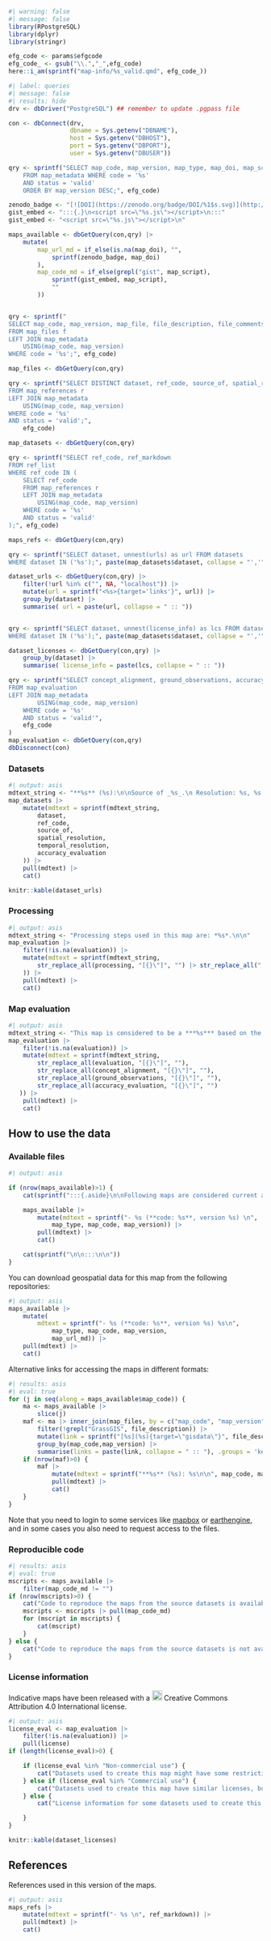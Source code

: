 ```r
#| warning: false
#| message: false
library(RPostgreSQL)
library(dplyr)
library(stringr)

efg_code <- params$efgcode
efg_code_ <- gsub("\\.","_",efg_code)
here::i_am(sprintf("map-info/%s_valid.qmd", efg_code_))

```



```r
#| label: queries
#| message: false
#| results: hide
drv <- dbDriver("PostgreSQL") ## remember to update .pgpass file

con <- dbConnect(drv, 
                 dbname = Sys.getenv("DBNAME"),
                 host = Sys.getenv("DBHOST"),
                 port = Sys.getenv("DBPORT"),
                 user = Sys.getenv("DBUSER"))

qry <- sprintf("SELECT map_code, map_version, map_type, map_doi, map_script
    FROM map_metadata WHERE code = '%s' 
    AND status = 'valid'
    ORDER BY map_version DESC;", efg_code)

zenodo_badge <- "[![DOI](https://zenodo.org/badge/DOI/%1$s.svg)](http://doi.org/%1$s){target='zenodo'}"
gist_embed <- ":::{.}\n<script src=\"%s.js\"></script>\n:::"
gist_embed <- "<script src=\"%s.js\"></script>\n"

maps_available <- dbGetQuery(con,qry) |>
    mutate(
        map_url_md = if_else(is.na(map_doi), "",
            sprintf(zenodo_badge, map_doi)
        ),
        map_code_md = if_else(grepl("gist", map_script),
            sprintf(gist_embed, map_script),
            ""
        ))


qry <- sprintf("
SELECT map_code, map_version, map_file, file_description, file_comments
FROM map_files f
LEFT JOIN map_metadata
    USING(map_code, map_version)
WHERE code = '%s';", efg_code)

map_files <- dbGetQuery(con,qry) 

qry <- sprintf("SELECT DISTINCT dataset, ref_code, source_of, spatial_resolution, accuracy_evaluation, temporal_resolution, rule_set 
FROM map_references r 
LEFT JOIN map_metadata
    USING(map_code, map_version)
WHERE code = '%s' 
AND status = 'valid';", 
    efg_code)

map_datasets <- dbGetQuery(con,qry) 

qry <- sprintf("SELECT ref_code, ref_markdown
FROM ref_list 
WHERE ref_code IN (
    SELECT ref_code 
    FROM map_references r 
    LEFT JOIN map_metadata
        USING(map_code, map_version)
    WHERE code = '%s' 
    AND status = 'valid'
);", efg_code)

maps_refs <- dbGetQuery(con,qry) 

qry <- sprintf("SELECT dataset, unnest(urls) as url FROM datasets
WHERE dataset IN ('%s');", paste(map_datasets$dataset, collapse = "','"))

dataset_urls <- dbGetQuery(con,qry) |>
    filter(!url %in% c("", NA, "localhost")) |>
    mutate(url = sprintf("<%s>{target='links'}", url)) |>
    group_by(dataset) |>
    summarise( url = paste(url, collapse = " :: "))


qry <- sprintf("SELECT dataset, unnest(license_info) as lcs FROM datasets
WHERE dataset IN ('%s');", paste(map_datasets$dataset, collapse = "','"))

dataset_licenses <- dbGetQuery(con,qry) |>
    group_by(dataset) |>
    summarise( license_info = paste(lcs, collapse = " :: "))

qry <- sprintf("SELECT concept_alignment, ground_observations, accuracy_evaluation, time_series, evaluation, processing, license
FROM map_evaluation
LEFT JOIN map_metadata
        USING(map_code, map_version)
    WHERE code = '%s' 
    AND status = 'valid'",
    efg_code
)
map_evaluation <- dbGetQuery(con,qry)
dbDisconnect(con)
```



### Datasets

```r
#| output: asis
mdtext_string <- "**%s** (%s):\n\nSource of _%s_.\n Resolution: %s, %s.\n Accuracy evaluation: %s.\n\n"
map_datasets |>
    mutate(mdtext = sprintf(mdtext_string,
        dataset,
        ref_code,
        source_of,
        spatial_resolution,
        temporal_resolution,
        accuracy_evaluation
    )) |>
    pull(mdtext) |>
    cat()

```

```r
knitr::kable(dataset_urls)
```

### Processing

```r
#| output: asis
mdtext_string <- "Processing steps used in this map are: *%s*.\n\n"
map_evaluation |>
    filter(!is.na(evaluation)) |>
    mutate(mdtext = sprintf(mdtext_string,
        str_replace_all(processing, "[{}\"]", "") |> str_replace_all(",", "* :: *")
    )) |>
    pull(mdtext) |>
    cat()
```

### Map evaluation


```r
#| output: asis
mdtext_string <- "This map is considered to be a ***%s*** based on the following characteristics:\n\nConcept alignment is *%s*.\n\nGround observations are _%s_.\n\n The accuracy evaluation *%s*.\n\n"
map_evaluation |>
    filter(!is.na(evaluation)) |>
    mutate(mdtext = sprintf(mdtext_string,
        str_replace_all(evaluation, "[{}\"]", ""), 
        str_replace_all(concept_alignment, "[{}\"]", ""), 
        str_replace_all(ground_observations, "[{}\"]", ""), 
        str_replace_all(accuracy_evaluation, "[{}\"]", "")
   )) |>
    pull(mdtext) |>
    cat()

```

## How to use the data

### Available files

```r
#| output: asis

if (nrow(maps_available)>1) {
    cat(sprintf(":::{.aside}\n\nFollowing maps are considered current and valid indicative distribution maps for this ecosystem functional group. `Web navigation` maps are optimised for use in webapps, but they have similar methods and differ only in details of format and processing. \n\n"))

    maps_available |>
        mutate(mdtext = sprintf("- %s (**code: %s**, version %s) \n", 
            map_type, map_code, map_version)) |>
        pull(mdtext) |> 
        cat()

    cat(sprintf("\n\n:::\n\n"))
}
```

You can download geospatial data for this map from the following repositories:


```r
#| output: asis
maps_available |>
    mutate(
        mdtext = sprintf("- %s (**code: %s**, version %s) %s\n", 
            map_type, map_code, map_version,
            map_url_md)) |>
    pull(mdtext) |> 
    cat()
```

Alternative links for accessing the maps in different formats:

```r
#| results: asis
#| eval: true
for (j in seq(along = maps_available$map_code)) {
    ma <- maps_available |>
        slice(j)
    maf <- ma |> inner_join(map_files, by = c("map_code", "map_version")) |>
        filter(!grepl("GrassGIS", file_description)) |>
        mutate(link = sprintf("[%s](%s){target=\"gisdata\"}", file_description, map_file)) |>
        group_by(map_code,map_version) |>
        summarise(links = paste(link, collapse = " :: "), .groups = 'keep')
    if (nrow(maf)>0) {
        maf |>
            mutate(mdtext = sprintf("**%s** (%s): %s\n\n", map_code, map_version, links)) |>
            pull(mdtext) |>
            cat()
    }
}
```

Note that you need to login to some services like [mapbox](https://www.mapbox.com){target="links"} or [earthengine](https://earthengine.google.com){target="links"}, and in some cases you also need to request access to the files.

### Reproducible code

```r
#| results: asis
#| eval: true
mscripts <- maps_available |> 
    filter(map_code_md != "")
if (nrow(mscripts)>0) {
    cat("Code to reproduce the maps from the source datasets is available in following gist:\n\n")
    mscripts <- mscripts |> pull(map_code_md)
    for (mscript in mscripts) {
        cat(mscript)
    }
} else {
    cat("Code to reproduce the maps from the source datasets is not available at the moment.")
}

```

###  License information

Indicative maps have been released with a ![](https://zenodo.org/static/icons/licenses/cc-by-icon.svg){height=20} Creative Commons Attribution 4.0 International license. 

```r
#| output: asis
license_eval <- map_evaluation |>
    filter(!is.na(evaluation)) |>
    pull(license)
if (length(license_eval)>0) {

    if (license_eval %in% "Non-commercial use") {
        cat("Datasets used to create this map might have some restriction for commercial use, see details below.\n\n")
    } else if (license_eval %in% "Commercial use") {
        cat("Datasets used to create this map have similar licenses, but please check the license information below.\n\n")
    } else {
        cat("License information for some datasets used to create this map is incomplete or undocumented. Check details below.\n\n")

    }
}

```


```r
knitr::kable(dataset_licenses)
```

## References

References used in this version of the maps.

```r
#| output: asis
maps_refs |>
    mutate(mdtext = sprintf("- %s \n", ref_markdown)) |>
    pull(mdtext) |> 
    cat()
```